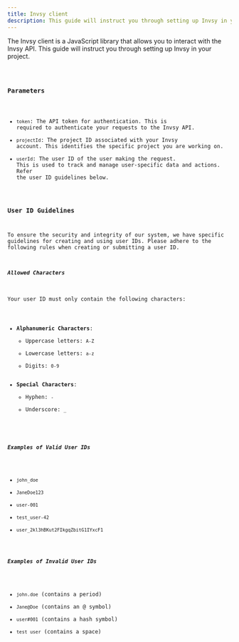 ```yaml
---
title: Invsy client
description: This guide will instruct you through setting up Invsy in your project.
---
```



The Invsy client is a JavaScript library that allows you to interact with the Invsy API. This guide will instruct you through setting up Invsy in your project.

<Code code={snippetsCoreInvsyClient} lang="ts" />

### Parameters
- `token`: The API token for authentication. This is required to authenticate your requests to the Invsy API.
- `projectId`: The project ID associated with your Invsy account. This identifies the specific project you are working on.
- `userId`: The user ID of the user making the request. This is used to track and manage user-specific data and actions. Refer the user ID guidelines below.

### User ID Guidelines

To ensure the security and integrity of our system, we have specific guidelines for creating and using user IDs. Please adhere to the following rules when creating or submitting a user ID.

##### Allowed Characters

Your user ID must only contain the following characters:

- **Alphanumeric Characters**:
    - Uppercase letters: `A-Z`
    - Lowercase letters: `a-z`
    - Digits: `0-9`
- **Special Characters**:
    - Hyphen: `-`
    - Underscore: `_`

##### Examples of Valid User IDs

- `john_doe`
- `JaneDoe123`
- `user-001`
- `test_user-42`
- `user_2kl3hBKut2FIkgqZbitG1IYxcF1`

##### Examples of Invalid User IDs

- `john.doe` (contains a period)
- `Jane@Doe` (contains an @ symbol)
- `user#001` (contains a hash symbol)
- `test user` (contains a space)